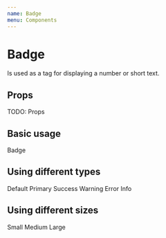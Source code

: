 ```yaml
---
name: Badge
menu: Components
---
```



# Badge

Is used as a tag for displaying a number or short text.

## Props

TODO: Props

## Basic usage

<Playground>
    <Badge>Badge</Badge>
</Playground>

## Using different types

<Playground>
    <Badge type="default">Default</Badge>
    <Badge type="primary">Primary</Badge>
    <Badge type="success">Success</Badge>
    <Badge type="warning">Warning</Badge>
    <Badge type="error">Error</Badge>
    <Badge type="info">Info</Badge>
</Playground>

## Using different sizes

<Playground>
    <Badge size="small">Small</Badge>
    <Badge size="medium">Medium</Badge>
    <Badge size="large">Large</Badge>
</Playground>
